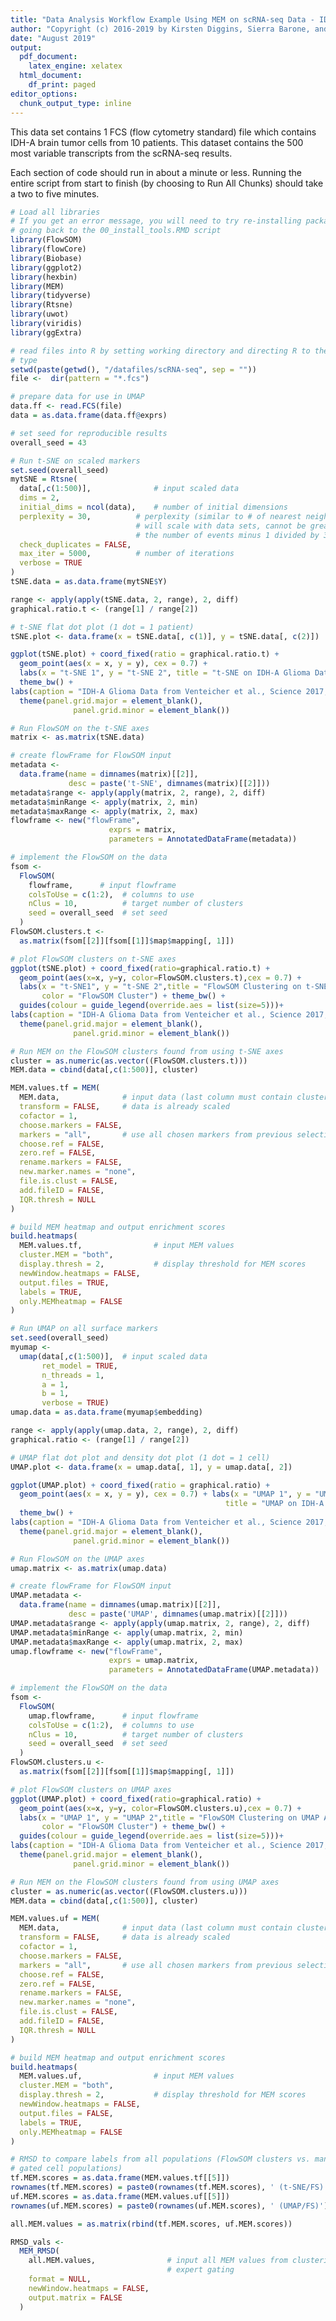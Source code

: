 ```yaml
---
title: "Data Analysis Workflow Example Using MEM on scRNA-seq Data - IDH-A Gliomas (t-SNE, UMAP, FlowSOM, MEM, RMSD)"
author: "Copyright (c) 2016-2019 by Kirsten Diggins, Sierra Barone, and Jonathan Irish, All Rights Reserved; see EULA-MEM.text for MEM license information"
date: "August 2019"
output:
  pdf_document:
    latex_engine: xelatex
  html_document:
    df_print: paged
editor_options:
  chunk_output_type: inline
---
```


This data set contains 1 FCS (flow cytometry standard) file which contains IDH-A
brain tumor cells from 10 patients. This dataset contains the 500 most variable 
transcripts from the scRNA-seq results. 

Each section of code should run in about a minute or less. Running the entire 
script from start to finish (by choosing to Run All Chunks) should take a 
two to five minutes. 

```r
# Load all libraries
# If you get an error message, you will need to try re-installing packages by 
# going back to the 00_install_tools.RMD script
library(FlowSOM)
library(flowCore)
library(Biobase)
library(ggplot2)
library(hexbin)
library(MEM)
library(tidyverse)
library(Rtsne)
library(uwot)
library(viridis)
library(ggExtra)
```

```r
# read files into R by setting working directory and directing R to the fcs file
# type
setwd(paste(getwd(), "/datafiles/scRNA-seq", sep = ""))
file <-  dir(pattern = "*.fcs")

# prepare data for use in UMAP
data.ff <- read.FCS(file)
data = as.data.frame(data.ff@exprs)

# set seed for reproducible results
overall_seed = 43
```

```r
# Run t-SNE on scaled markers
set.seed(overall_seed)
mytSNE = Rtsne(
  data[,c(1:500)],              # input scaled data
  dims = 2,        
  initial_dims = ncol(data),    # number of initial dimensions
  perplexity = 30,          # perplexity (similar to # of nearest neighbors, 
                            # will scale with data sets, cannot be greater than
                            # the number of events minus 1 divided by 3)
  check_duplicates = FALSE, 
  max_iter = 5000,          # number of iterations
  verbose = TRUE
)
tSNE.data = as.data.frame(mytSNE$Y)

range <- apply(apply(tSNE.data, 2, range), 2, diff)
graphical.ratio.t <- (range[1] / range[2])

# t-SNE flat dot plot (1 dot = 1 patient)
tSNE.plot <- data.frame(x = tSNE.data[, c(1)], y = tSNE.data[, c(2)])

ggplot(tSNE.plot) + coord_fixed(ratio = graphical.ratio.t) + 
  geom_point(aes(x = x, y = y), cex = 0.7) + 
  labs(x = "t-SNE 1", y = "t-SNE 2", title = "t-SNE on IDH-A Glioma Data") + 
  theme_bw() + 
labs(caption = "IDH-A Glioma Data from Venteicher et al., Science 2017, 355(6332)")+ 
  theme(panel.grid.major = element_blank(),
              panel.grid.minor = element_blank())
```

```r
# Run FlowSOM on the t-SNE axes
matrix <- as.matrix(tSNE.data)

# create flowFrame for FlowSOM input
metadata <-
  data.frame(name = dimnames(matrix)[[2]],
             desc = paste('t-SNE', dimnames(matrix)[[2]]))
metadata$range <- apply(apply(matrix, 2, range), 2, diff)
metadata$minRange <- apply(matrix, 2, min)
metadata$maxRange <- apply(matrix, 2, max)
flowframe <- new("flowFrame",
                      exprs = matrix,
                      parameters = AnnotatedDataFrame(metadata))

# implement the FlowSOM on the data
fsom <-
  FlowSOM(
    flowframe,      # input flowframe 
    colsToUse = c(1:2),  # columns to use 
    nClus = 10,          # target number of clusters 
    seed = overall_seed  # set seed
  )
FlowSOM.clusters.t <-
  as.matrix(fsom[[2]][fsom[[1]]$map$mapping[, 1]])

# plot FlowSOM clusters on t-SNE axes
ggplot(tSNE.plot) + coord_fixed(ratio=graphical.ratio.t) + 
  geom_point(aes(x=x, y=y, color=FlowSOM.clusters.t),cex = 0.7) + 
  labs(x = "t-SNE1", y = "t-SNE 2",title = "FlowSOM Clustering on t-SNE Axes", 
       color = "FlowSOM Cluster") + theme_bw() + 
  guides(colour = guide_legend(override.aes = list(size=5)))+
labs(caption = "IDH-A Glioma Data from Venteicher et al., Science 2017, 355(6332)")+ 
  theme(panel.grid.major = element_blank(),
              panel.grid.minor = element_blank())
```

```r
# Run MEM on the FlowSOM clusters found from using t-SNE axes
cluster = as.numeric(as.vector((FlowSOM.clusters.t)))
MEM.data = cbind(data[,c(1:500)], cluster)

MEM.values.tf = MEM(
  MEM.data,              # input data (last column must contain cluster values)
  transform = FALSE,     # data is already scaled
  cofactor = 1,
  choose.markers = FALSE,
  markers = "all",       # use all chosen markers from previous selection
  choose.ref = FALSE,
  zero.ref = FALSE,
  rename.markers = FALSE,
  new.marker.names = "none",
  file.is.clust = FALSE,
  add.fileID = FALSE,
  IQR.thresh = NULL
)

# build MEM heatmap and output enrichment scores
build.heatmaps(
  MEM.values.tf,                # input MEM values
  cluster.MEM = "both",
  display.thresh = 2,           # display threshold for MEM scores
  newWindow.heatmaps = FALSE,
  output.files = TRUE,
  labels = TRUE,
  only.MEMheatmap = FALSE
)
```

```r
# Run UMAP on all surface markers
set.seed(overall_seed)
myumap <-
  umap(data[,c(1:500)],  # input scaled data
       ret_model = TRUE,
       n_threads = 1, 
       a = 1,
       b = 1,
       verbose = TRUE)
umap.data = as.data.frame(myumap$embedding)

range <- apply(apply(umap.data, 2, range), 2, diff)
graphical.ratio <- (range[1] / range[2])

# UMAP flat dot plot and density dot plot (1 dot = 1 cell)
UMAP.plot <- data.frame(x = umap.data[, 1], y = umap.data[, 2])

ggplot(UMAP.plot) + coord_fixed(ratio = graphical.ratio) + 
  geom_point(aes(x = x, y = y), cex = 0.7) + labs(x = "UMAP 1", y = "UMAP 2", 
                                                title = "UMAP on IDH-A Glioma Data") + 
  theme_bw() + 
labs(caption = "IDH-A Glioma Data from Venteicher et al., Science 2017, 355(6332)")+ 
  theme(panel.grid.major = element_blank(),
              panel.grid.minor = element_blank())
```

```r
# Run FlowSOM on the UMAP axes
umap.matrix <- as.matrix(umap.data)

# create flowFrame for FlowSOM input
UMAP.metadata <-
  data.frame(name = dimnames(umap.matrix)[[2]],
             desc = paste('UMAP', dimnames(umap.matrix)[[2]]))
UMAP.metadata$range <- apply(apply(umap.matrix, 2, range), 2, diff)
UMAP.metadata$minRange <- apply(umap.matrix, 2, min)
UMAP.metadata$maxRange <- apply(umap.matrix, 2, max)
umap.flowframe <- new("flowFrame",
                      exprs = umap.matrix,
                      parameters = AnnotatedDataFrame(UMAP.metadata))

# implement the FlowSOM on the data
fsom <-
  FlowSOM(
    umap.flowframe,      # input flowframe 
    colsToUse = c(1:2),  # columns to use 
    nClus = 10,          # target number of clusters 
    seed = overall_seed  # set seed
  )
FlowSOM.clusters.u <-
  as.matrix(fsom[[2]][fsom[[1]]$map$mapping[, 1]])

# plot FlowSOM clusters on UMAP axes
ggplot(UMAP.plot) + coord_fixed(ratio=graphical.ratio) + 
  geom_point(aes(x=x, y=y, color=FlowSOM.clusters.u),cex = 0.7) + 
  labs(x = "UMAP 1", y = "UMAP 2",title = "FlowSOM Clustering on UMAP Axes", 
       color = "FlowSOM Cluster") + theme_bw() + 
  guides(colour = guide_legend(override.aes = list(size=5)))+
labs(caption = "IDH-A Glioma Data from Venteicher et al., Science 2017, 355(6332)")+ 
  theme(panel.grid.major = element_blank(),
              panel.grid.minor = element_blank())
```


```r
# Run MEM on the FlowSOM clusters found from using UMAP axes
cluster = as.numeric(as.vector((FlowSOM.clusters.u)))
MEM.data = cbind(data[,c(1:500)], cluster)

MEM.values.uf = MEM(
  MEM.data,              # input data (last column must contain cluster values)
  transform = FALSE,     # data is already scaled
  cofactor = 1,
  choose.markers = FALSE,
  markers = "all",       # use all chosen markers from previous selection
  choose.ref = FALSE,
  zero.ref = FALSE,
  rename.markers = FALSE,
  new.marker.names = "none",
  file.is.clust = FALSE,
  add.fileID = FALSE,
  IQR.thresh = NULL
)

# build MEM heatmap and output enrichment scores
build.heatmaps(
  MEM.values.uf,                # input MEM values
  cluster.MEM = "both",
  display.thresh = 2,           # display threshold for MEM scores
  newWindow.heatmaps = FALSE,
  output.files = FALSE,
  labels = TRUE,
  only.MEMheatmap = FALSE
)
```

```r
# RMSD to compare labels from all populations (FlowSOM clusters vs. manually
# gated cell populations)
tf.MEM.scores = as.data.frame(MEM.values.tf[[5]])
rownames(tf.MEM.scores) = paste0(rownames(tf.MEM.scores), ' (t-SNE/FS)')
uf.MEM.scores = as.data.frame(MEM.values.uf[[5]])
rownames(uf.MEM.scores) = paste0(rownames(uf.MEM.scores), ' (UMAP/FS)')

all.MEM.values = as.matrix(rbind(tf.MEM.scores, uf.MEM.scores))

RMSD_vals <-
  MEM_RMSD(
    all.MEM.values,                # input all MEM values from clustering and 
                                   # expert gating
    format = NULL,
    newWindow.heatmaps = FALSE,
    output.matrix = FALSE
  )
```
